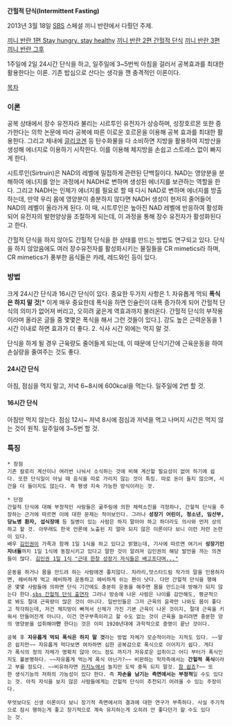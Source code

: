 '''간헐적 단식(Intermittent Fasting)'''

2013년 3월 18일 [[SBS]] 스페셜 끼니 반란에서 다뤘던 주제.

[http://nbbs3.sbs.co.kr/index.jsp?cmd=read&code=tb_new_sbsspe_01&no=353 끼니 반란 1편 Stay hungry. stay healthy]
[http://nbbs3.sbs.co.kr/index.jsp?cmd=read&code=tb_new_sbsspe_01&no=354 끼니 반란 2편 간헐적 단식]
[http://wizard2.sbs.co.kr/w3/template/tpl_iframetype.jsp?vVodId=V0000311936&vProgId=1000126&vMenuId=1002168&no=367 끼니 반란 3편 끼니 반란 그후]

1주일에 2일 24시간 단식을 하고, 일주일에 3~5번씩 아침을 걸러서 공복효과를 최대한 활용한다는 이론. 기존 밥심으로 산다는 생각을 깬 충격적인 이론이다.

[[목차]]
=== 이론 ===
공복 상태에서 장수 유전자라 불리는 시르투인 유전자가 상승하며, 성장호르몬 또한 증가한다는 의학 논문에 따라 공복에 따른 이로운 호르몬을 이용해 공복 효과를 최대한 활용한다. 그리고 체내에 [[글리코겐]] 등 탄수화물을 다 소비하면 지방을 활용하여 지방산을 생성해 에너지로 이용하기 시작한다. 이를 이용해 체지방을 손쉽고 스트레스 없이 빠지게 한다. 

시트루인(Sirtruin)은 NAD의 레벨에 밀접하게 관련된 단백질이다. NAD는 영양분을 분해하여 에너지를 얻는 과정에서 NADH로 변하며 생성된 에너지를 보관하는 역할을 한다. 그리고 NADH는 인체가 에너지를 필요로 할 때 다시 NAD로 변하며 에너지를 방출하는데, 만약 우리 몸에 영양분이 충분하지 않다면 NADH 생성이 현저히 줄어들어 NAD의 레벨이 올라가게 된다. 이 때, 시트루인은 높아진 NAD 레벨에 반응하여 활성화되어 유전자의 발현양상을 조절하게 되는데, 이 과정을 통해 장수 유전자가 활성화된다고 한다.

간헐적 단식을 하지 않아도 간헐적 단식을 한 상태를 만드는 방법도 연구되고 있다. 단식을 하지 않았음에도 여러 장수유전자를 활성화시키는 물질들을 CR mimetics라 하며, CR mimetics가 풍부한 음식들은 카레, 레드와인 등이 있다. 

=== 방법 ===
크게 24시간 단식과 16시간 단식이 있다.
중요한 두가지 사항은
1. 자유롭게 먹되 '''폭식은 하지 말 것'''[* 이게 매우 중요한데 폭식을 하면 인슐린이 대폭 증가하게 되어 간헐적 단식의 의미가 없어져 버리고, 오히려 굶은게 역효과까지 불러온다. 간헐적 단식의 부작용이라며 올라온 글들 중 몇몇은 폭식을 해서 그런 것들이 있다.]. 강도 높은 근력운동을 1시간 이내로 하면 효과가 더 좋다.
2. 식사 시간 외에는 먹지 말 것.

단식을 하게 될 경우 근육량도 줄어들게 되는데, 이 때문에 단식기간에 근육운동을 하여 손실량을 줄여주는 것도 좋다.

==== '''24시간 단식''' ====
아침, 점심을 먹지 말고, 저녁 6~8시에 600kcal을 먹는다. 일주일에 2번 할 것.

==== '''16시간 단식''' ====
아침만 먹지 않는다. 점심 12시~ 저녁 8시에 점심과 저녁을 먹고 나머지 시간은 먹지 않는 것이 원칙. 일주일에 3~5번 할 것.

=== 특징 ===
 * 장점
 기존 칼로리 계산이나 여러번 나눠서 소식하는 것에 비해 계산할 필요성이 없어 하기에 쉽다. 또한 단식일이 아닐 때 음식을 따로 가리지 않는 것이 특징. 따로 돈이 들지 않으며, 시간을 더 들이지도 않는다. 즉 평생 지속 가능한 방식이라는 것. 

 * 단점
 간헐적 단식에 대해 부정적인 사람들은 굶주림에 의한 체력소진을 걱정하나, 간헐적 단식을 주장하는 근거에 따르면 이에 대한 문제는 적어보인다. 그러나 '''성장기 어린이, 청소년, 임산부, 당뇨병 환자, 섭식장애''' 등 질병이 있는 사람은 하지 말아야 하고 하더라도 의사와 먼저 상의하고 할 것. 아무래도 한국 언론에 노출된 지 얼마 되지 않은 이론이다 보니 이런 저런 논란이 있다. 
 배우 [[김인권]]이 가족과 함께 1일 1식을 하고 있다고 밝혔는데, 기사에 따르면 여기서 '''성장기인 자녀들'''까지 1일 1식에 동참시키고 있다고 말한 것이 알려져 김인권의 해당 발언을 까는 의견들이 많다. [http://media.daum.net/entertain/enews/view?newsid=20130416160007146 김인권 1일 1식 "근데 한창 성장기 자식들은 배고프다며..."]

 운동을 하거나 몸을 만드려 하는 사람에겐 좋지않다. 차라리,맛스타드림 작가의 말을 인용하자면, 헤비하게 먹고 헤비하게 운동하고 헤비하게 쉬는 편이 낫다. 다만 간헐적 단식을 행해온 몇몇 사람들에 의하면 단식 기간에도 충분히 운동을 해주면 몸을 만드는데 방해가 되지 않는다 한다.[http://youtu.be/QMQWsoLxVrU?t=1m4s sbs 간헐적 단식 출연자] 그러나 방송에 나온 사람은 나이를 감안해도, 평균적으로 봐도 절대 근육량이 많은 것이 아니다. 일반인들은 그저 근육의 윤곽만 나와도 몸이 좋다고 착각하는데, 저건 체지방이 빠져서 신체가 가진 기본 근육이 나온 것이지, 절대 근육을 키워서 만들어진게 아니다. 이건 연구부족이라고 할 수도 없는 것이 근육을 늘리려면 충분한 양의 영양분을 섭취해야'''만''' 한다는 것은 이미 1920년대에 과학적으로 증명이 끝난 것이다.

 공복 후 '''자유롭게 먹되 폭식은 하지 말 것'''라는 방법 자체가 모순적이라는 지적도 있다. ~~말은 쉽지만~~ 자유롭게 먹다보면 여차하면 심한 공복감으로 폭식으로 이어지기 쉽다. 게다가 폭식의 정의 자체가 명확치 않아 어느 정도 까지가 자유로운 섭취이고 어디 부터가 폭식인지도 불분명하다. ~~자유롭게 먹는게 폭식 아닌가?~~ 비판하는 학자즉에서는 '''간헐적 폭식'''이라고 부를 정도다. ~~비유하자면 [[카지노]]에서 놀지만 도박 중독 되지 말것. [[참 쉽죠]]?~~ 또한 생식기능의 저하의 가능성이 있다 한다. 즉 '''자손을 남기는 측면에서는 부정적'''일 수도 있다는 것. 아직 자식을 보지 않은 사람들에게는 간헐적 단식이 추천되기 어려울 수 있는 주장이다.

 무엇보다도 신생 이론이다 보니 장기적 측면에서의 결과에 대한 연구가 부족하다. 사실 주기적으로 잠시 행하는게 좋고 장기적으로 계속 유지하는게 오히려 안 좋다던가 할 수도 있다는 것.  
